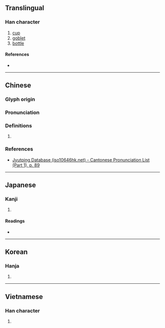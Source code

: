 {{also|樽}}
{{character info}}
==Translingual==

===Han character===
{{Han char|rn=32|rad=土|as=12|sn=15|four=48146|canj=GTWI|ids=⿰土尊}}

# [[cup]]
# [[goblet]]
# [[bottle]]

====References====
* {{Han ref|kx=0239.030|dkj=05472|dj=0478.050|hdz=10488.140|uh=58AB|ud=22699|bh=E54A|bd=58698}}

----

==Chinese==
{{zh-forms}}

===Glyph origin===
{{Han etym}}
{{Han compound|土|尊|c1=s|t1=clay|c2=p|ls=psc}}

===Pronunciation===
{{zh-pron
|m=zūn,cún,dūn
|c=deon1,zeon1,cyun4
|mc=y
|oc=y
|cat=
}}

===Definitions===
{{zh-hanzi}}

# {{rfdef|zh|sort=土12}}

===References===
* [http://www.iso10646hk.net/jp/document/download.jsp Jyutping Database (iso10646hk.net) - Cantonese Pronunciation List (Part 1), p. 89]

----

==Japanese==

===Kanji===
{{ja-kanji|grade=|rs=土12}}

# {{rfdef|ja|sort=土12}}

====Readings====
* {{ja-readings|on=[[しゅん]] (shun)|kun=}}

----

==Korean==

===Hanja===
{{ko-hanja|hangeul=준|rv=jun|mr=chun}}

# {{rfdef|ko|sort=土12}}

----

==Vietnamese==

===Han character===
{{vi-hantu|[[chôn]]|rs=土12}}

# {{rfdef|vi|sort=土12}}